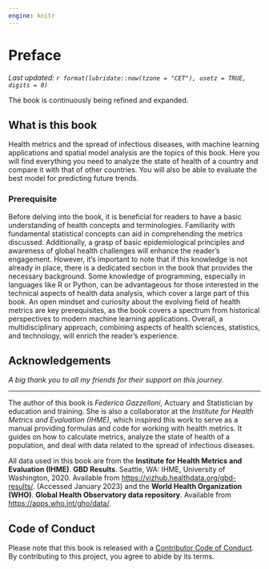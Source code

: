 ```yaml
---
engine: knitr
---
```


# Preface {.unnumbered}

*Last updated: `r format(lubridate::now(tzone = "CET"), usetz = TRUE, digits = 0)`*

::: callout-warning
The book is continuously being refined and expanded.
:::

## What is this book

Health metrics and the spread of infectious diseases, with machine learning applications and spatial model analysis are the topics of this book. Here you will find everything you need to analyze the state of health of a country and compare it with that of other countries. You will also be able to evaluate the best model for predicting future trends.

### Prerequisite

Before delving into the book, it is beneficial for readers to have a basic understanding of health concepts and terminologies. Familiarity with fundamental statistical concepts can aid in comprehending the metrics discussed. Additionally, a grasp of basic epidemiological principles and awareness of global health challenges will enhance the reader's engagement. However, it's important to note that if this knowledge is not already in place, there is a dedicated section in the book that provides the necessary background. Some knowledge of programming, especially in languages like R or Python, can be advantageous for those interested in the technical aspects of health data analysis, which cover a large part of this book. An open mindset and curiosity about the evolving field of health metrics are key prerequisites, as the book covers a spectrum from historical perspectives to modern machine learning applications. Overall, a multidisciplinary approach, combining aspects of health sciences, statistics, and technology, will enrich the reader's experience.

## Acknowledgements

*A big thank you to all my friends for their support on this journey.*

------------------------------------------------------------------------

The author of this book is *Federica Gazzelloni*, Actuary and Statistician by education and training. She is also a collaborator at the *Institute for Health Metrics and Evaluation (IHME)*, which inspired this work to serve as a manual providing formulas and code for working with health metrics. It guides on how to calculate metrics, analyze the state of health of a population, and deal with data related to the spread of infectious diseases.

All data used in this book are from the **Institute for Health Metrics and Evaluation (IHME)**. **GBD Results**. Seattle, WA: IHME, University of Washington, 2020. Available from [https://vizhub.healthdata.org/gbd-results/](https://urldefense.com/v3/__https:/vizhub.healthdata.org/gbd-results/__;!!K-Hz7m0Vt54!l72IcmA_WDWDWqHLaUzVrt8XbheUn0_vWggtGDbhl4vxiT64nLrmzX32rCVfXnXUO6SO89nOjSnj5g$). (Accessed January 2023) and the **World Health Organization (WHO)**. **Global Health Observatory data repository**. Available from [https://apps.who.int/gho/data/](https://apps.who.int/gho/data/node.main.LIFECOUNTRY?lang=en).

## Code of Conduct

Please note that this book is released with a [Contributor Code of Conduct](https://contributor-covenant.org/version/2/1/CODE_OF_CONDUCT.html). By contributing to this project, you agree to abide by its terms.
